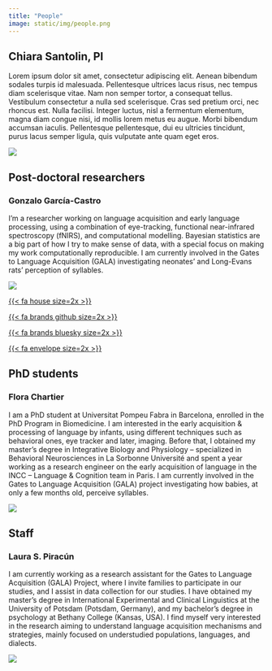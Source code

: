 ```yaml
---
title: "People"
image: static/img/people.png
---
```



## Chiara Santolin, PI

<div class="textbox">
<div class="grid">
<div class="g-col-7">
Lorem ipsum dolor sit amet, consectetur adipiscing elit. Aenean bibendum sodales turpis id malesuada. Pellentesque ultrices lacus risus, nec tempus diam scelerisque vitae. Nam non semper tortor, a consequat tellus. Vestibulum consectetur a nulla sed scelerisque. Cras sed pretium orci, nec rhoncus est. Nulla facilisi. Integer luctus, nisl a fermentum elementum, magna diam congue nisi, id mollis lorem metus eu augue. Morbi bibendum accumsan iaculis. Pellentesque pellentesque, dui eu ultricies tincidunt, purus lacus semper ligula, quis vulputate ante quam eget eros.
</div>
<div class="g-col-5">
<img src="static/img/chiara.jpg" class="img-profile">
</div>
</div>
</div>


## Post-doctoral researchers

### Gonzalo García-Castro

<div class="textbox">
<div class="grid">
<div class="g-col-7">
I'm a researcher working on language acquisition and early language processing, using a combination of eye-tracking, functional near-infrared spectroscopy (fNIRS), and computational modelling. Bayesian statistics are a big part of how I try to make sense of data, with a special focus on making my work computationally reproducible. I am currently involved in the Gates to Language Acquisition (GALA) investigating neonates' and Long-Evans rats' perception of syllables.
</div>
<div class="g-col-5">
<img src="static/img/gonzalo.jpg" class="img-profile">
</div>
</div>
<div class="grid center">
<div class="g-col-2">
<a href="https://gongcastro.github.io" target="_blank" style="text-align: center;">{{< fa house size=2x >}}</a>
</div>
<div class="g-col-2">
<a href="https://github.com/gongcastro" target="_blank">{{< fa brands github size=2x >}}</a>
</div>
<div class="g-col-2">
<a href="https://bsky.app/profile/gongcastro.bsky.social" target="_blank">{{< fa brands bluesky size=2x >}}</a>
</div>
<div class="g-col-2">
<a href="mailto:gonzalo.garcia@sjd.es" target="_blank">{{< fa envelope size=2x >}}</a>
</div>
</div>
</div>


## PhD students

### Flora Chartier

<div class="textbox">
<div class="grid">
<div class="g-col-7">
I am a PhD student at Universitat Pompeu Fabra in Barcelona, enrolled in the PhD Program in Biomedicine. I am interested in the early acquisition & processing of language by infants, using different techniques such as behavioral ones, eye tracker and later, imaging. Before that, I obtained my master’s degree in Integrative Biology and Physiology – specialized in Behavioral Neurosciences in La Sorbonne Université and spent a year working as a research engineer on the early acquisition of language in the INCC – Language & Cognition team in Paris. I am currently involved in the Gates to Language Acquisition (GALA) project investigating how babies, at only a few months old, perceive syllables. 
</div>
<div class="g-col-5">
<img src="static/img/flora.jpg" class="img-profile">
</div>
</div>
</div>

## Staff

### Laura S. Piracún

<div class="textbox">
<div class="grid">
<div class="g-col-7">
I am currently working as a research assistant for the Gates to Language Acquisition (GALA) Project, where I invite families to participate in our studies, and I assist in data collection for our studies. I have obtained my master’s degree in International Experimental and Clinical Linguistics at the University of Potsdam (Potsdam, Germany), and my bachelor’s degree in psychology at Bethany College (Kansas, USA). I find myself very interested in the research aiming to understand language acquisition mechanisms and strategies, mainly focused on understudied populations, languages, and dialects.</div>
<div class="g-col-5">
<img src="static/img/laura.jpg" class="img-profile">
</div>
</div>
</div>